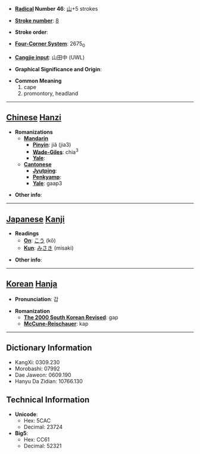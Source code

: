 * '''[[Wiktionary:Chinese radical index| Radical]] Number 46''': [[Wiktionary:Chinese radical index 山|山]]+5 strokes

* '''[[Wiktionary:Chinese total strokes index|Stroke number]]''': [[Wiktionary:Chinese total strokes index 8|8]]

* '''Stroke order''': 

* '''[[Wiktionary:Chinese four corner index|Four-Corner System]]''': 2675<sub>0</sub>

* '''[[Wiktionary:Chinese Cangjie index|Cangjie input]]''': 山田中 (UWL)

* '''Graphical Significance and Origin''': 

* '''Common Meaning'''
*#cape
*# promontory, headland


----

== [[Chinese]] [[Hanzi]] ==

* '''Romanizations'''
** '''[[Mandarin]]'''
*** '''[[Pinyin]]''': jiǎ (jia3)
*** '''[[Wade-Giles]]''': chia<sup>3</sup>
*** '''[[Yale]]''': 
** '''[[Cantonese]]'''
*** '''[[Jyutping]]''':
*** '''[[Penkyamp]]''': 
*** '''[[Yale]]''': gaap3

* '''Other info''': 

----

== [[Japanese]] [[Kanji]] ==

* '''Readings'''
** '''[[On]]''': [[こう]] (kō)
** '''[[Kun]]''': [[みさき]] (misaki)

* '''Other info''':  

----

== [[Korean]] [[Hanja]] ==

* '''Pronunciation''': 갑

* '''Romanization'''
** '''[[The 2000 South Korean Revised Romanization|The 2000 South Korean Revised]]''': gap
** '''[[McCune-Reischauer]]''': kap

----

== Dictionary Information ==

* KangXi: 0309.230
* Morobashi: 07992
* Dae Jaweon: 0609.190
* Hanyu Da Zidian: 10766.130

== Technical Information ==

* '''Unicode''':
** Hex: 5CAC
** Decimal: 23724
* '''Big5''':
** Hex: CC61
** Decimal: 52321